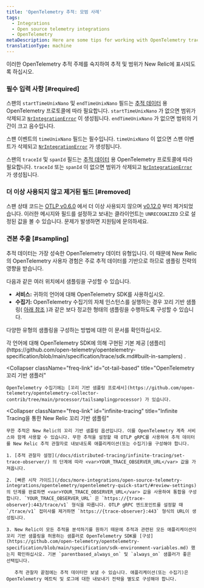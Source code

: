```yaml
---
title: 'OpenTelemetry 추적: 모범 사례'
tags:
  - Integrations
  - Open source telemetry integrations
  - OpenTelemetry
metaDescription: Here are some tips for working with OpenTelemetry traces and New Relic.
translationType: machine
---
```


이러한 OpenTelemetry 추적 주제를 숙지하여 추적 및 범위가 New Relic에 표시되도록 하십시오.

### 필수 입력 사항 [#required]

스팬의 `startTimeUnixNano` 및 `endTimeUnixNano` 필드는 [추적 데이터](https://github.com/open-telemetry/opentelemetry-proto/blob/74e38fb4882dd500d77b757d44e97de296c65b05/opentelemetry/proto/trace/v1/trace.proto#L145-L159) 용 OpenTelemetry 프로토콜에 따라 필요합니다. `startTimeUnixNano` 가 없으면 범위가 삭제되고 [`NrIntegrationError`](/docs/telemetry-data-platform/manage-data/nrintegrationerror/) 이 생성됩니다. `endTimeUnixNano` 가 없으면 범위의 기간이 크고 음수입니다.

스팬 이벤트의 `timeUnixNano` 필드는 필수입니다. `timeUnixNano` 이 없으면 스팬 이벤트가 삭제되고 [`NrIntegrationError`](/docs/telemetry-data-platform/manage-data/nrintegrationerror/) 가 생성됩니다.

스팬의 `traceId` 및 `spanId` 필드는 [추적 데이터](https://github.com/open-telemetry/opentelemetry-proto/blob/74e38fb4882dd500d77b757d44e97de296c65b05/opentelemetry/proto/trace/v1/trace.proto#L73-L84) 용 OpenTelemetry 프로토콜에 따라 필요합니다. `traceId` 또는 `spanId` 이 없으면 범위가 삭제되고 [`NrIntegrationError`](/docs/telemetry-data-platform/manage-data/nrintegrationerror/) 가 생성됩니다.

### 더 이상 사용되지 않고 제거된 필드 [#removed]

스팬 상태 코드는 [OTLP v0.6.0](https://github.com/open-telemetry/opentelemetry-proto/releases/tag/v0.6.0) 에서 더 이상 사용되지 않으며 [v0.12.0](https://github.com/open-telemetry/opentelemetry-proto/releases/tag/v0.12.0) 부터 제거되었습니다. 이러한 메시지와 필드를 설정하고 보내는 클라이언트는 `UNRECOGNIZED` 으로 설정된 값을 볼 수 있습니다. 문제가 발생하면 지원팀에 문의하세요.

### 견본 추출 [#sampling]

추적 데이터는 가장 성숙한 OpenTelemetry 데이터 유형입니다. 이 때문에 New Relic의 OpenTelemetry 사용자 경험은 주로 추적 데이터를 기반으로 하므로 샘플링 전략의 영향을 받습니다.

다음과 같은 여러 위치에서 샘플링을 구성할 수 있습니다.

* **서비스:** 귀하의 언어에 대해 OpenTelemetry SDK를 사용하십시오.
* **수집기:** OpenTelemetry 수집기의 자체 인스턴스를 실행하는 경우 꼬리 기반 샘플링( [아래 참조](#infinite-tracing) )과 같은 보다 정교한 형태의 샘플링을 수행하도록 구성할 수 있습니다.

다양한 유형의 샘플링을 구성하는 방법에 대한 이 문서를 확인하십시오.

<CollapserGroup>
  <Collapser
    className="freq-link"
    id="built-in"
    title="OpenTelemetry 내장 샘플러"
  >
    각 언어에 대해 OpenTelemetry SDK에 의해 구현된 기본 제공 [샘플러](https://github.com/open-telemetry/opentelemetry-specification/blob/main/specification/trace/sdk.md#built-in-samplers) .
  </Collapser>

  <Collapser
    className="freq-link"
    id="ot-tail-based"
    title="OpenTelemetry 꼬리 기반 샘플러"
  >
    OpenTelemetry 수집기에는 [꼬리 기반 샘플링 프로세서](https://github.com/open-telemetry/opentelemetry-collector-contrib/tree/main/processor/tailsamplingprocessor) 가 있습니다.
  </Collapser>

  <Collapser
    className="freq-link"
    id="infinite-tracing"
    title="Infinite Tracing을 통한 New Relic 꼬리 기반 샘플링"
  >
    무한 추적은 New Relic의 꼬리 기반 샘플링 옵션입니다. 이를 OpenTelemetry 계측 서비스와 함께 사용할 수 있습니다. 무한 추적을 설정할 때 OTLP gRPC를 사용하여 추적 데이터를 New Relic 추적 관찰자로 내보내도록 애플리케이션(또는 수집기)을 구성해야 합니다.

    1. [추적 관찰자 설정](/docs/distributed-tracing/infinite-tracing/set-trace-observer/) 의 단계에 따라 <var>YOUR_TRACE_OBSERVER_URL</var> 값을 가져옵니다.

    2. [빠른 시작 가이드](/docs/more-integrations/open-source-telemetry-integrations/opentelemetry/opentelemetry-quick-start/#review-settings) 의 단계를 완료하면 <var>YOUR_TRACE_OBSERVER_URL</var> 값을 사용하여 통합을 구성합니다. `YOUR_TRACE_OBSERVER_URL` 은 `https://{trace-observer}:443/trace/v1` 형식을 따릅니다. OTLP gRPC 엔드포인트를 설정할 때 `/trace/v1` 접미사를 제거하면 `https://{trace-observer}:443` 형식의 URL이 생성됩니다.

    3. New Relic이 모든 추적을 분석하기를 원하기 때문에 추적과 관련된 모든 애플리케이션이 꼬리 기반 샘플링을 허용하는 샘플러로 OpenTelemetry SDK를 [구성](https://github.com/open-telemetry/opentelemetry-specification/blob/main/specification/sdk-environment-variables.md) 했는지 확인하십시오. 기본 `parentbased_always_on` 및 `always_on` 샘플러가 좋은 선택입니다.

       추적 관찰자 끝점에는 추적 데이터만 보낼 수 있습니다. 애플리케이션(또는 수집기)은 OpenTelemetry 메트릭 및 로그에 대한 내보내기 전략을 별도로 구성해야 합니다.
  </Collapser>
</CollapserGroup>